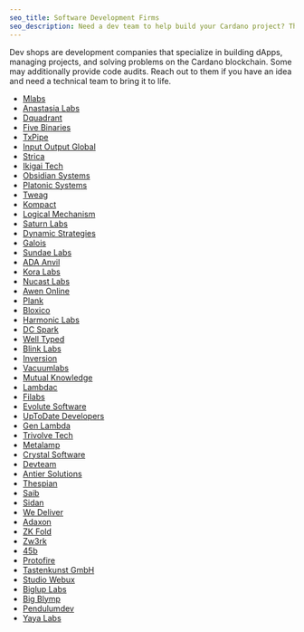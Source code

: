 ```yaml
---
seo_title: Software Development Firms
seo_description: Need a dev team to help build your Cardano project? These dev shops build dApps, write smart contracts, manage projects, and provide code audits.
---
```


Dev shops are development companies that specialize in building dApps, managing projects, and solving problems on the Cardano blockchain. Some may additionally provide code audits. Reach out to them if you have an idea and need a technical team to bring it to life.

- [Mlabs](https://mlabs.city/)
- [Anastasia Labs](https://anastasialabs.com/)
- [Dquadrant](https://dquadrant.com/)
- [Five Binaries](https://fivebinaries.com/)
- [TxPipe](https://txpipe.io/)
- [Input Output Global](https://iohk.io/)
- [Strica](https://strica.io/)
- [Ikigai Tech](https://ikigaitech.org/)
- [Obsidian Systems](https://obsidian.systems/)
- [Platonic Systems](https://platonic.systems/)
- [Tweag](https://www.tweag.io/)
- [Kompact](https://kompact.io/)
- [Logical Mechanism](https://www.logicalmechanism.io/)
- [Saturn Labs](https://saturnlabs.org/)
- [Dynamic Strategies](https://dynamicstrategies.io/)
- [Galois](https://galois.com/)
- [Sundae Labs](https://sundae.fi/)
- [ADA Anvil](https://ada-anvil.io/)
- [Kora Labs](https://koralabs.io/)
- [Nucast Labs](https://www.nucastlabs.com/)
- [Awen Online](https://awen.online/)
- [Plank](https://www.joinplank.com/)
- [Bloxico](https://bloxico.com/)
- [Harmonic Labs](https://www.harmoniclabs.tech/)
- [DC Spark](https://www.dcspark.io/)
- [Well Typed](https://www.well-typed.com/)
- [Blink Labs](https://blinklabs.io/)
- [Inversion](https://inversion.dev/)
- [Vacuumlabs](https://vacuumlabs.com/)
- [Mutual Knowledge](https://mukn.com/)
- [Lambdac](https://lambdac.dev/)
- [Filabs](https://www.filabs.dev/)
- [Evolute Software](https://evolute.software/)
- [UpToDate Developers](https://uptodatedevelopers.com/)
- [Gen Lambda](https://www.genlambda.com/)
- [Trivolve Tech](https://trivolvetech.com/)
- [Metalamp](https://metalamp.io/)
- [Crystal Software](http://www.crystal.infinityfreeapp.com/?i=2)
- [Devteam](https://www.devteam.inc/)
- [Antier Solutions](https://www.antiersolutions.com/)
- [Thespian](https://thespian.eu/)
- [Saib](https://saib.dev/)
- [Sidan](https://sidan.io/)
- [We Deliver](https://we-deliver.io/)
- [Adaxon](https://adaxon.io/)
- [ZK Fold](https://zkfold.io/)
- [Zw3rk](https://zw3rk.com/)
- [45b](https://45b.io/)
- [Protofire](https://protofire.io/)
- [Tastenkunst GmbH](http://www.tastenkunst.com/)
- [Studio Webux](https://webuxlab.com/)
- [Biglup Labs](https://biglup.io/)
- [Big Blymp](https://www.bigblymp.com/)
- [Pendulumdev](https://pendulumdev.co.uk/)
- [Yaya Labs](https://www.yayalabs.io/)
